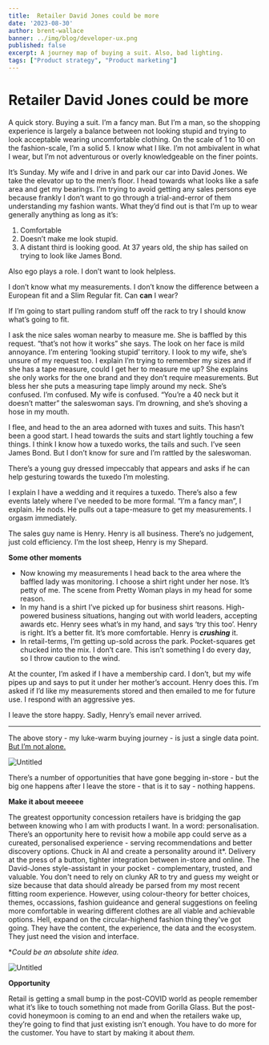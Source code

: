 ```yaml
---
title:  Retailer David Jones could be more
date: '2023-08-30'
author: brent-wallace
banner: ../img/blog/developer-ux.png
published: false
excerpt: A journey map of buying a suit. Also, bad lighting. 
tags: ["Product strategy", "Product marketing"]
---
```


# Retailer David Jones could be more

A quick story. Buying a suit. I’m a fancy man. But I’m a man, so the shopping experience is largely a balance between not looking stupid and trying to look acceptable wearing uncomfortable clothing. On the scale of 1 to 10 on the fashion-scale, I’m a solid 5. I know what I like. I’m not ambivalent in what I wear, but I’m not adventurous or overly knowledgeable on the finer points. 

It’s Sunday. My wife and I drive in and park our car into David Jones. We take the elevator up to the men’s floor.  I head towards what looks like a safe area and get my bearings. I’m trying to avoid getting any sales persons eye because frankly I don’t want to go through a trial-and-error of them understanding my fashion wants. What they’d find out is that I’m up to wear generally anything as long as it’s: 

1. Comfortable  
2. Doesn’t make me look stupid. 
3. A distant third is looking good. At 37 years old, the ship has sailed on trying to look like James Bond. 

Also ego plays a role. I don’t want to look helpless.

I don’t know what my measurements. I don’t know the difference between a European fit and a Slim Regular fit. Can ****can**** I wear? 

If I’m going to start pulling random stuff off the rack to try I should know what’s going to fit. 

I ask the nice sales woman nearby to measure me. She is baffled by this request. “that’s not how it works” she says. The look on her face is mild annoyance. I’m entering ‘looking stupid’ territory. I look to my wife, she’s unsure of my request too. I explain I’m trying to remember my sizes and if she has a tape measure, could I get her to measure me up? She explains she only works for the one brand and they don’t require measurements. But bless her she puts a measuring tape limply around my neck. She’s confused. I’m confused. My wife is confused. “You’re a 40 neck but it doesn’t matter” the saleswoman says.  I’m drowning, and she’s shoving a hose in my mouth. 

I flee, and head to the an area adorned with tuxes and suits. This hasn’t been a good start. I head towards the suits and start lightly touching a few things. I think I know how a tuxedo works, the tails and such. I’ve seen James Bond. But I don’t know for sure and I’m rattled by the saleswoman. 

There’s a young guy dressed impeccably that appears and asks if he can help gesturing towards the tuxedo I’m molesting. 

I explain I have a wedding and it requires a tuxedo. There’s also a few events lately where I’ve needed to be more formal. “I’m a fancy man”, I explain. He nods. He pulls out a tape-measure to get my measurements. I orgasm immediately.

The sales guy name is Henry. Henry is all business. There’s no judgement, just cold efficiency. I’m the lost sheep, Henry is my Shepard. 

**Some other moments** 

- Now knowing my measurements I head back to the area where the baffled lady was monitoring. I choose a shirt right under her nose. It’s petty of me. The scene from Pretty Woman plays in my head for some reason.
- In my hand is a shirt I’ve picked up for business shirt reasons. High-powered business situations, hanging out with world leaders, accepting awards etc.  Henry sees what’s in my hand,  and says ‘try this too’. Henry is right.  It’s a better fit. It’s more comfortable. Henry is *********crushing********* it.
- In retail-terms, I’m getting up-sold across the park. Pocket-squares get chucked into the mix.   I don’t care. This isn’t something I do every day, so I throw caution to the wind.

At the counter, I’m asked if I have a membership card. I don’t, but my wife pipes up and says to put it under her mother’s account. Henry does this.  I’m asked if I’d like my measurements stored and then emailed to me for future use. I respond with an aggressive yes. 

I leave the store happy. Sadly, Henry’s email never arrived.

---

The above story - my luke-warm buying journey - is just a single data point. [But I’m not alone.](https://www.news.com.au/finance/business/retail/not-what-youd-expect-epic-fail-in-david-jones-store/news-story/f62680afc98529b5f98acc368d3108ff) 

![Untitled](https://s3-us-west-2.amazonaws.com/secure.notion-static.com/60969f47-2a53-4714-a11a-4260bd3c007d/Untitled.png)

There’s a number of opportunities that have gone begging in-store -  but the big one happens after I leave the store - that is it to say - nothing happens.

**Make it about meeeee** 

The greatest opportunity concession retailers have is bridging the gap between knowing who I am with products I want. In a word: personalisation. There’s an opportunity here to revisit how a mobile app could serve as a cureated, personalised experience - serving recommendations and better discovery options. Chuck in AI and create a personality around it*.  Delivery at the press of a button, tighter integration between in-store and online.  The David-Jones style-assistant in your pocket - complementary, trusted, and valuable. You don't need to rely on clunky AR to try and guess my weight or size because that data should already be parsed from my most recent fitting room experience. However, using colour-theory for better choices, themes, occassions, fashion guideance and general suggestions on feeling more comfortable in wearing different clothes are all viable and achievable options. Hell, expand on the circular-highend fashion thing they've got going. They have the content, the experience, the data and the ecosystem. They just need the vision and interface.

**Could be an absolute shite idea.* 

![Untitled](https://s3-us-west-2.amazonaws.com/secure.notion-static.com/39ab3f41-b0b3-411d-9192-f4844bdfdbda/Untitled.png)

**Opportunity** 

Retail is getting a small bump in the post-COVID world as people remember what it’s like to touch something not made from Gorilla Glass. But the post-covid honeymoon is coming to an end and when the retailers wake up, they’re going to find that just existing isn’t enough. You have to do more for the customer. You have to start by making it about *them.*